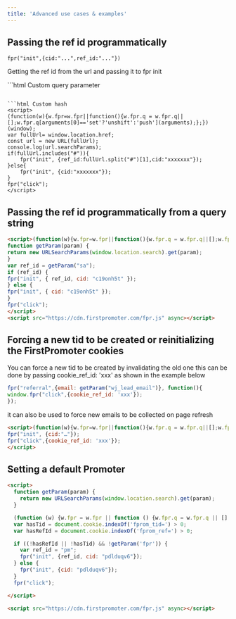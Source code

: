 ```yaml
---
title: 'Advanced use cases & examples'
---
```


## Passing the ref id programmatically
`fpr("init",{cid:"...",ref_id:"..."})`

Getting the ref id from the url and passing it to fpr init

<CodeGroup>
```html Custom query parameter
<script>(function (w) { w.fpr = w.fpr || function () { w.fpr.q = w.fpr.q || []; w.fpr.q[arguments[0] == 'set' ? 'unshift' : 'push'](arguments); }; })(window);

  function getQueryParameter(qParam) {
    var searchParams = new URL(document.location.toString()).searchParams;
    if (searchParams.has(qParam)) {
      return searchParams.get(qParam);
    } else {
      return null;
    }
  }

  var customRefValue = getQueryParameter("aff");
  if (customRefValue) {
    fpr("init", { ref_id: customRefValue, cid: "xxxxxx" });
  } else {
    fpr("init", { cid: "xxxxxxx" });
  }
</script>
<script src="https://cdn.firstpromoter.com/fpr.js" async></script>
```

```html Custom hash
<script>
(function(w){w.fpr=w.fpr||function(){w.fpr.q = w.fpr.q||[];w.fpr.q[arguments[0]=='set'?'unshift':'push'](arguments);};})(window);
var fullUrl= window.location.href;
const url = new URL(fullUrl);
console.log(url.searchParams);
if(fullUrl.includes("#")){
    fpr("init", {ref_id:fullUrl.split("#")[1],cid:"xxxxxxx"});
}else{
    fpr("init", {cid:"xxxxxxx"});
}
fpr("click");
</script>
```

</CodeGroup>



## Passing the ref id programmatically from a query string

``` html
<script>(function(w){w.fpr=w.fpr||function(){w.fpr.q = w.fpr.q||[];w.fpr.q[arguments[0]=='set'?'unshift':'push'](arguments);};})(window);
function getParam(param) {
return new URLSearchParams(window.location.search).get(param);
}
var ref_id = getParam("sa");
if (ref_id) {
fpr("init", { ref_id, cid: "c19onh5t" });
} else {
fpr("init", { cid: "c19onh5t" });
}
fpr("click");
</script>
<script src="https://cdn.firstpromoter.com/fpr.js" async></script>
```

## Forcing a new tid to be created or reinitializing the FirstPromoter cookies

You can force a new tid to be created by invalidating the old one this can be done by passing cookie_ref_id: 'xxx' as shown in the example below

```js
fpr("referral",{email: getParam("wj_lead_email")}, function(){
window.fpr("click",{cookie_ref_id: 'xxx'});
});
```

it can also be used to force new emails to be collected on page refresh

```html
<script>(function(w){w.fpr=w.fpr||function(){w.fpr.q = w.fpr.q||[];w.fpr.q[arguments[0]=='set'?'unshift':'push'](arguments);};})(window);
fpr("init", {cid:"…"});
fpr("click",{cookie_ref_id: 'xxx'});
</script>

```


## Setting a default  Promoter

```html
<script>
  function getParam(param) {
    return new URLSearchParams(window.location.search).get(param);
  }

  (function (w) {w.fpr = w.fpr || function () {w.fpr.q = w.fpr.q || []; w.fpr.q[arguments[0] == 'set' ? 'unshift' : 'push'](arguments);};})(window);
  var hasTid = document.cookie.indexOf('fprom_tid=') > 0;
  var hasRefId = document.cookie.indexOf('fprom_ref=') > 0;

  if ((!hasRefId || !hasTid) && !getParam('fpr')) {
    var ref_id = "pm";
    fpr("init", {ref_id, cid: "pdlduqv6"});
  } else {
    fpr("init", {cid: "pdlduqv6"});
  }
  fpr("click");

</script>

<script src="https://cdn.firstpromoter.com/fpr.js" async></script>
```